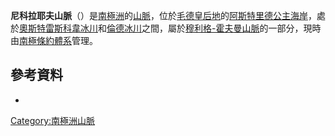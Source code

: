 {{coord|71|54|S|6|2|E|display=title}}

'''尼科拉耶夫山脈'''（{{lang-en|Nikolayev Range}}）是[[南極洲|南極洲]]的[[山脈|山脈]]，位於[[毛德皇后地|毛德皇后地]]的[[阿斯特里德公主海岸|阿斯特里德公主海岸]]，處於[[奧斯特雷斯科韋冰川|奧斯特雷斯科韋冰川]]和[[倫德冰川|倫德冰川]]之間，屬於[[穆利格-霍夫曼山脈|穆利格-霍夫曼山脈]]的一部分，現時由[[南極條約體系|南極條約體系]]管理。

==參考資料==
*{{usgs-gazetteer}}

{{Antarctica-geo-stub}}
[[Category:南極洲山脈|Category:南極洲山脈]]